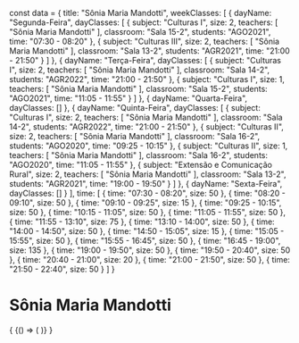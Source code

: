 const data = {
  title: "Sônia Maria Mandotti",
  weekClasses: [
    {
      dayName: "Segunda-Feira",
      dayClasses: [
        {
          subject: "Culturas I",
          size: 2,
          teachers: [
            "Sônia Maria Mandotti"
          ],
          classroom: "Sala 15-2",
          students: "AGO2021",
          time: "07:30 - 08:20"
        },
        {
          subject: "Culturas III",
          size: 2,
          teachers: [
            "Sônia Maria Mandotti"
          ],
          classroom: "Sala 13-2",
          students: "AGR2021",
          time: "21:00 - 21:50"
        }
      ]
    },
    {
      dayName: "Terça-Feira",
      dayClasses: [
        {
          subject: "Culturas I",
          size: 2,
          teachers: [
            "Sônia Maria Mandotti"
          ],
          classroom: "Sala 14-2",
          students: "AGR2022",
          time: "21:00 - 21:50"
        },
        {
          subject: "Culturas I",
          size: 1,
          teachers: [
            "Sônia Maria Mandotti"
          ],
          classroom: "Sala 15-2",
          students: "AGO2021",
          time: "11:05 - 11:55"
        }
      ]
    },
    {
      dayName: "Quarta-Feira",
      dayClasses: []
    },
    {
      dayName: "Quinta-Feira",
      dayClasses: [
        {
          subject: "Culturas I",
          size: 2,
          teachers: [
            "Sônia Maria Mandotti"
          ],
          classroom: "Sala 14-2",
          students: "AGR2022",
          time: "21:00 - 21:50"
        },
        {
          subject: "Culturas II",
          size: 2,
          teachers: [
            "Sônia Maria Mandotti"
          ],
          classroom: "Sala 16-2",
          students: "AGO2020",
          time: "09:25 - 10:15"
        },
        {
          subject: "Culturas II",
          size: 1,
          teachers: [
            "Sônia Maria Mandotti"
          ],
          classroom: "Sala 16-2",
          students: "AGO2020",
          time: "11:05 - 11:55"
        },
        {
          subject: "Extensão e Comunicação Rural",
          size: 2,
          teachers: [
            "Sônia Maria Mandotti"
          ],
          classroom: "Sala 13-2",
          students: "AGR2021",
          time: "19:00 - 19:50"
        }
      ]
    },
    {
      dayName: "Sexta-Feira",
      dayClasses: []
    }
  ],
  time: [
    {
      time: "07:30 - 08:20",
      size: 50
    },
    {
      time: "08:20 - 09:10",
      size: 50
    },
    {
      time: "09:10 - 09:25",
      size: 15
    },
    {
      time: "09:25 - 10:15",
      size: 50
    },
    {
      time: "10:15 - 11:05",
      size: 50
    },
    {
      time: "11:05 - 11:55",
      size: 50
    },
    {
      time: "11:55 - 13:10",
      size: 75
    },
    {
      time: "13:10 - 14:00",
      size: 50
    },
    {
      time: "14:00 - 14:50",
      size: 50
    },
    {
      time: "14:50 - 15:05",
      size: 15
    },
    {
      time: "15:05 - 15:55",
      size: 50
    },
    {
      time: "15:55 - 16:45",
      size: 50
    },
    {
      time: "16:45 - 19:00",
      size: 135
    },
    {
      time: "19:00 - 19:50",
      size: 50
    },
    {
      time: "19:50 - 20:40",
      size: 50
    },
    {
      time: "20:40 - 21:00",
      size: 20
    },
    {
      time: "21:00 - 21:50",
      size: 50
    },
    {
      time: "21:50 - 22:40",
      size: 50
    }
  ]
}

# Sônia Maria Mandotti

<div>
  {
    <BrowserOnly>
      {() => (
        <Grid
          title={data.title}
          weekClasses={data.weekClasses}
          time={data.time}
        />
      )}
    </BrowserOnly>
  }
</div>
